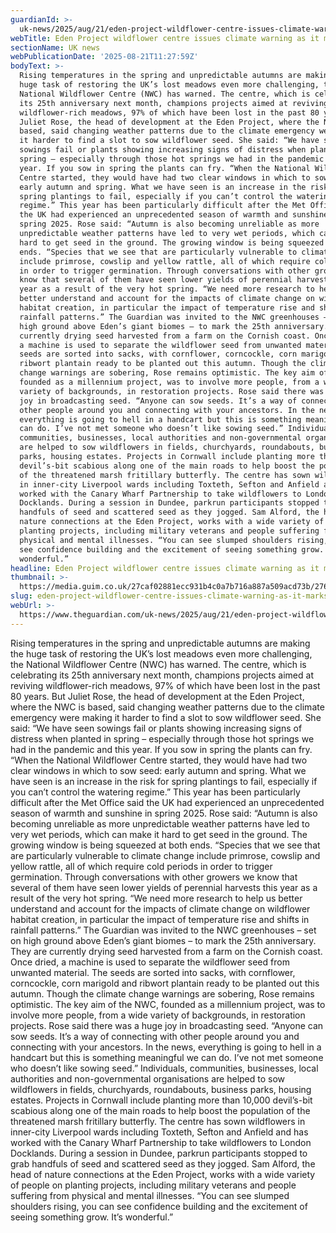 ```yaml
---
guardianId: >-
  uk-news/2025/aug/21/eden-project-wildflower-centre-issues-climate-warning-as-it-marks-25th-year
webTitle: Eden Project wildflower centre issues climate warning as it marks 25th year
sectionName: UK news
webPublicationDate: '2025-08-21T11:27:59Z'
bodyText: >-
  Rising temperatures in the spring and unpredictable autumns are making the
  huge task of restoring the UK’s lost meadows even more challenging, the
  National Wildflower Centre (NWC) has warned. The centre, which is celebrating
  its 25th anniversary next month, champions projects aimed at reviving
  wildflower-rich meadows, 97% of which have been lost in the past 80 years. But
  Juliet Rose, the head of development at the Eden Project, where the NWC is
  based, said changing weather patterns due to the climate emergency were making
  it harder to find a slot to sow wildflower seed. She said: “We have seen
  sowings fail or plants showing increasing signs of distress when planted in
  spring – especially through those hot springs we had in the pandemic and this
  year. If you sow in spring the plants can fry. “When the National Wildflower
  Centre started, they would have had two clear windows in which to sow seed:
  early autumn and spring. What we have seen is an increase in the risk for
  spring plantings to fail, especially if you can’t control the watering
  regime.” This year has been particularly difficult after the Met Office said
  the UK had experienced an unprecedented season of warmth and sunshine in
  spring 2025. Rose said: “Autumn is also becoming unreliable as more
  unpredictable weather patterns have led to very wet periods, which can make it
  hard to get seed in the ground. The growing window is being squeezed at both
  ends. “Species that we see that are particularly vulnerable to climate change
  include primrose, cowslip and yellow rattle, all of which require cold periods
  in order to trigger germination. Through conversations with other growers we
  know that several of them have seen lower yields of perennial harvests this
  year as a result of the very hot spring. “We need more research to help us
  better understand and account for the impacts of climate change on wildflower
  habitat creation, in particular the impact of temperature rise and shifts in
  rainfall patterns.” The Guardian was invited to the NWC greenhouses – set on
  high ground above Eden’s giant biomes – to mark the 25th anniversary. They are
  currently drying seed harvested from a farm on the Cornish coast. Once dried,
  a machine is used to separate the wildflower seed from unwanted material. The
  seeds are sorted into sacks, with cornflower, corncockle, corn marigold and
  ribwort plantain ready to be planted out this autumn. Though the climate
  change warnings are sobering, Rose remains optimistic. The key aim of the NWC,
  founded as a millennium project, was to involve more people, from a wide
  variety of backgrounds, in restoration projects. Rose said there was a huge
  joy in broadcasting seed. “Anyone can sow seeds. It’s a way of connecting with
  other people around you and connecting with your ancestors. In the news,
  everything is going to hell in a handcart but this is something meaningful we
  can do. I’ve not met someone who doesn’t like sowing seed.” Individuals,
  communities, businesses, local authorities and non-governmental organisations
  are helped to sow wildflowers in fields, churchyards, roundabouts, business
  parks, housing estates. Projects in Cornwall include planting more than 10,000
  devil’s-bit scabious along one of the main roads to help boost the population
  of the threatened marsh fritillary butterfly. The centre has sown wildflowers
  in inner-city Liverpool wards including Toxteth, Sefton and Anfield and has
  worked with the Canary Wharf Partnership to take wildflowers to London
  Docklands. During a session in Dundee, parkrun participants stopped to grab
  handfuls of seed and scattered seed as they jogged. Sam Alford, the head of
  nature connections at the Eden Project, works with a wide variety of people on
  planting projects, including military veterans and people suffering from
  physical and mental illnesses. “You can see slumped shoulders rising, you can
  see confidence building and the excitement of seeing something grow. It’s
  wonderful.”
headline: Eden Project wildflower centre issues climate warning as it marks 25th year
thumbnail: >-
  https://media.guim.co.uk/27caf02881ecc931b4c0a7b716a887a509acd73b/276_0_5000_4000/500.jpg
slug: eden-project-wildflower-centre-issues-climate-warning-as-it-marks-25th-year
webUrl: >-
  https://www.theguardian.com/uk-news/2025/aug/21/eden-project-wildflower-centre-issues-climate-warning-as-it-marks-25th-year
---
```

Rising temperatures in the spring and unpredictable autumns are making the huge task of restoring the UK’s lost meadows even more challenging, the National Wildflower Centre (NWC) has warned. The centre, which is celebrating its 25th anniversary next month, champions projects aimed at reviving wildflower-rich meadows, 97% of which have been lost in the past 80 years. But Juliet Rose, the head of development at the Eden Project, where the NWC is based, said changing weather patterns due to the climate emergency were making it harder to find a slot to sow wildflower seed. She said: “We have seen sowings fail or plants showing increasing signs of distress when planted in spring – especially through those hot springs we had in the pandemic and this year. If you sow in spring the plants can fry. “When the National Wildflower Centre started, they would have had two clear windows in which to sow seed: early autumn and spring. What we have seen is an increase in the risk for spring plantings to fail, especially if you can’t control the watering regime.” This year has been particularly difficult after the Met Office said the UK had experienced an unprecedented season of warmth and sunshine in spring 2025. Rose said: “Autumn is also becoming unreliable as more unpredictable weather patterns have led to very wet periods, which can make it hard to get seed in the ground. The growing window is being squeezed at both ends. “Species that we see that are particularly vulnerable to climate change include primrose, cowslip and yellow rattle, all of which require cold periods in order to trigger germination. Through conversations with other growers we know that several of them have seen lower yields of perennial harvests this year as a result of the very hot spring. “We need more research to help us better understand and account for the impacts of climate change on wildflower habitat creation, in particular the impact of temperature rise and shifts in rainfall patterns.” The Guardian was invited to the NWC greenhouses – set on high ground above Eden’s giant biomes – to mark the 25th anniversary. They are currently drying seed harvested from a farm on the Cornish coast. Once dried, a machine is used to separate the wildflower seed from unwanted material. The seeds are sorted into sacks, with cornflower, corncockle, corn marigold and ribwort plantain ready to be planted out this autumn. Though the climate change warnings are sobering, Rose remains optimistic. The key aim of the NWC, founded as a millennium project, was to involve more people, from a wide variety of backgrounds, in restoration projects. Rose said there was a huge joy in broadcasting seed. “Anyone can sow seeds. It’s a way of connecting with other people around you and connecting with your ancestors. In the news, everything is going to hell in a handcart but this is something meaningful we can do. I’ve not met someone who doesn’t like sowing seed.” Individuals, communities, businesses, local authorities and non-governmental organisations are helped to sow wildflowers in fields, churchyards, roundabouts, business parks, housing estates. Projects in Cornwall include planting more than 10,000 devil’s-bit scabious along one of the main roads to help boost the population of the threatened marsh fritillary butterfly. The centre has sown wildflowers in inner-city Liverpool wards including Toxteth, Sefton and Anfield and has worked with the Canary Wharf Partnership to take wildflowers to London Docklands. During a session in Dundee, parkrun participants stopped to grab handfuls of seed and scattered seed as they jogged. Sam Alford, the head of nature connections at the Eden Project, works with a wide variety of people on planting projects, including military veterans and people suffering from physical and mental illnesses. “You can see slumped shoulders rising, you can see confidence building and the excitement of seeing something grow. It’s wonderful.”
